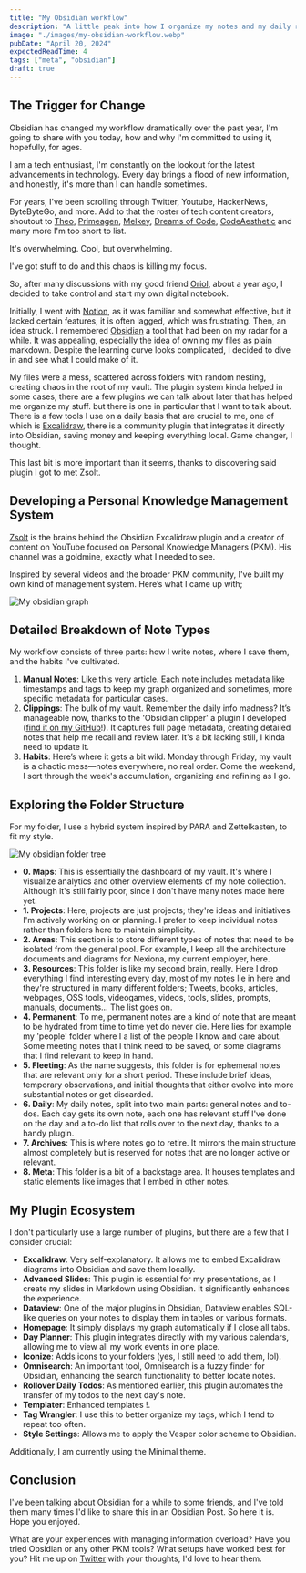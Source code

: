 ```yaml
---
title: "My Obsidian workflow"
description: "A little peak into how I organize my notes and my daily routine to store information."
image: "./images/my-obsidian-workflow.webp"
pubDate: "April 20, 2024"
expectedReadTime: 4
tags: ["meta", "obsidian"]
draft: true
---
```


## **The Trigger for Change**

Obsidian has changed my workflow dramatically over the past year, I'm going to share with you today, how and why I'm committed to using it, hopefully, for ages.

I am a tech enthusiast, I'm constantly on the lookout for the latest advancements in technology. Every day brings a flood of new information, and honestly, it's more than I can handle sometimes.

For years, I've been scrolling through Twitter, Youtube, HackerNews, ByteByteGo, and more. Add to that the roster of tech content creators, shoutout to [Theo](https://twitter.com/t3dotgg), [Primeagen](https://twitter.com/ThePrimeagen), [Melkey](https://twitter.com/MelkeyDev), [Dreams of Code](https://www.youtube.com/@dreamsofcode), [CodeAesthetic](https://www.youtube.com/@CodeAesthetic) and many more I'm too short to list.

It's overwhelming. Cool, but overwhelming.

I've got stuff to do and this chaos is killing my focus.

So, after many discussions with my good friend [Oriol](https://oriolrius.me/), about a year ago, I decided to take control and start my own digital notebook.

Initially, I went with [Notion](https://notion.so), as it was familiar and somewhat effective, but it lacked certain features, it is often lagged, which was frustrating. Then, an idea struck. I remembered [Obsidian](obsidian.md) a tool that had been on my radar for a while. It was appealing, especially the idea of owning my files as plain markdown. Despite the learning curve looks complicated, I decided to dive in and see what I could make of it.

My files were a mess, scattered across folders with random nesting, creating chaos in the root of my vault. The plugin system kinda helped in some cases, there are a few plugins we can talk about later that has helped me organize my stuff. but there is one in particular that I want to talk about. There is a few tools I use on a daily basis that are crucial to me, one of which is [Excalidraw](https://github.com/excalidraw/excalidraw), there is a community plugin that integrates it directly into Obsidian, saving money and keeping everything local. Game changer, I thought.

This last bit is more important than it seems, thanks to discovering said plugin I got to met Zsolt.

## **Developing a Personal Knowledge Management System**

[Zsolt](https://www.youtube.com/@VisualPKM) is the brains behind the Obsidian Excalidraw plugin and a creator of content on YouTube focused on Personal Knowledge Managers (PKM). His channel was a goldmine, exactly what I needed to see.

Inspired by several videos and the broader PKM community, I've built my own kind of management system. Here’s what I came up with;

![My obsidian graph](./images/obsidian-graph.webp)

## **Detailed Breakdown of Note Types**

My workflow consists of three parts: how I write notes, where I save them, and the habits I've cultivated.

1. **Manual Notes**: Like this very article. Each note includes metadata like timestamps and tags to keep my graph organized and sometimes, more specific metadata for particular cases.
2. **Clippings**: The bulk of my vault. Remember the daily info madness? It’s manageable now, thanks to the 'Obsidian clipper' a plugin I developed ([find it on my GitHub](https://github.com/Nsttt/save-to-obsidian)!). It captures full page metadata, creating detailed notes that help me recall and review later. It's a bit lacking still, I kinda need to update it.
3. **Habits**: Here’s where it gets a bit wild. Monday through Friday, my vault is a chaotic mess—notes everywhere, no real order. Come the weekend, I sort through the week's accumulation, organizing and refining as I go.

## **Exploring the Folder Structure**

For my folder, I use a hybrid system inspired by PARA and Zettelkasten, to fit my style.

![My obsidian folder tree](./images/vault-tree.webp)

- **0. Maps**: This is essentially the dashboard of my vault. It's where I visualize analytics and other overview elements of my note collection. Although it's still fairly poor, since I don't have many notes made here yet.
- **1. Projects**: Here, projects are just projects; they're ideas and initiatives I'm actively working on or planning. I prefer to keep individual notes rather than folders here to maintain simplicity.
- **2. Areas**: This section is to store different types of notes that need to be isolated from the general pool. For example, I keep all the architecture documents and diagrams for Nexiona, my current employer, here.
- **3. Resources**: This folder is like my second brain, really. Here I drop everything I find interesting every day, most of my notes lie in here and they're structured in many different folders; Tweets, books, articles, webpages, OSS tools, videogames, videos, tools, slides, prompts, manuals, documents… The list goes on.
- **4. Permanent**: To me, permanent notes are a kind of note that are meant to be hydrated from time to time yet do never die. Here lies for example my 'people' folder where I a list of the people I know and care about. Some meeting notes that I think need to be saved, or some diagrams that I find relevant to keep in hand.
- **5. Fleeting**: As the name suggests, this folder is for ephemeral notes that are relevant only for a short period. These include brief ideas, temporary observations, and initial thoughts that either evolve into more substantial notes or get discarded.
- **6. Daily**: My daily notes, split into two main parts: general notes and to-dos. Each day gets its own note, each one has relevant stuff I've done on the day and a to-do list that rolls over to the next day, thanks to a handy plugin.
- **7. Archives**: This is where notes go to retire. It mirrors the main structure almost completely but is reserved for notes that are no longer active or relevant.
- **8. Meta**: This folder is a bit of a backstage area. It houses templates and static elements like images that I embed in other notes.

## My Plugin Ecosystem

I don't particularly use a large number of plugins, but there are a few that I consider crucial:

- **Excalidraw**: Very self-explanatory. It allows me to embed Excalidraw diagrams into Obsidian and save them locally.
- **Advanced Slides**: This plugin is essential for my presentations, as I create my slides in Markdown using Obsidian. It significantly enhances the experience.
- **Dataview**: One of the major plugins in Obsidian, Dataview enables SQL-like queries on your notes to display them in tables or various formats.
- **Homepage**: It simply displays my graph automatically if I close all tabs.
- **Day Planner**: This plugin integrates directly with my various calendars, allowing me to view all my work events in one place.
- **Iconize**: Adds icons to your folders (yes, I still need to add them, lol).
- **Omnisearch**: An important tool, Omnisearch is a fuzzy finder for Obsidian, enhancing the search functionality to better locate notes.
- **Rollover Daily Todos**: As mentioned earlier, this plugin automates the transfer of my todos to the next day's note.
- **Templater**: Enhanced templates !.
- **Tag Wrangler**: I use this to better organize my tags, which I tend to repeat too often.
- **Style Settings**: Allows me to apply the Vesper color scheme to Obsidian.

Additionally, I am currently using the Minimal theme.

## Conclusion

I've been talking about Obsidian for a while to some friends, and I've told them many times I'd like to share this in an Obsidian Post. So here it is. Hope you enjoyed.

What are your experiences with managing information overload? Have you tried Obsidian or any other PKM tools? What setups have worked best for you? Hit me up on [Twitter](https://twitter.com/nstlopez) with your thoughts, I'd love to hear them.
